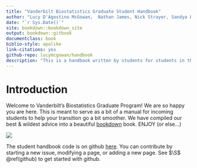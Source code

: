 ```yaml
--- 
title: "Vanderbilt Biostatistics Graduate Student Handbook"
author: "Lucy D'Agostino McGowan,  Nathan James, Nick Strayer, Sandya Lakkur"
date: "`r Sys.Date()`"
site: bookdown::bookdown_site
output: bookdown::gitbook
documentclass: book
biblio-style: apalike
link-citations: yes
github-repo: lucymcgowan/handbook
description: "This is a handbook written by students for students in the Vanderbilt Biostatistics program"
---
```


# Introduction

Welcome to Vanderbilt's Biostatistics Graduate Program! We are so happy you are here. This is meant to serve as a bit of a manual for incoming students to help your transition go a bit smoother. We have compiled our best & wildest advice into a beautiful [bookdown](https://bookdown.org/yihui/bookdown/) book. ENJOY (or else...)

![](http://imgs.xkcd.com/comics/manuals.png)


The student handbook code is on github [here](https://github.com/LucyMcGowan/handbook). You can contribute by starting a new issue, modifying a page, or adding a new page.  See $\S$ \@ref(github) to get started with github.